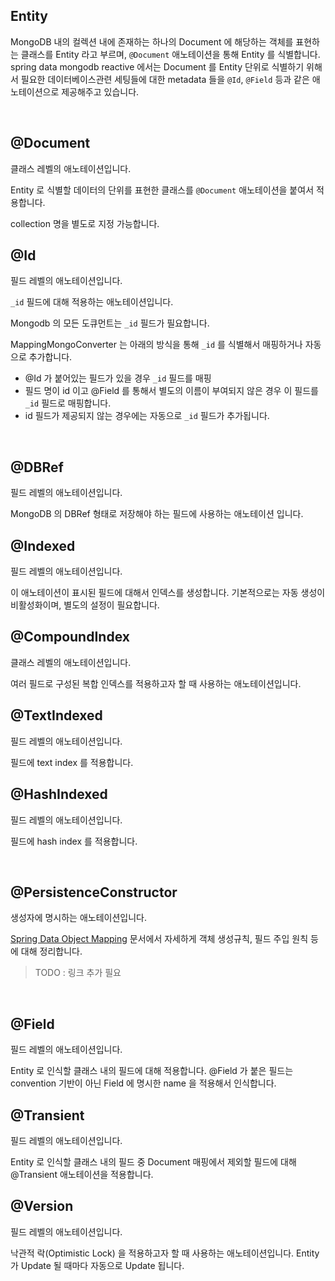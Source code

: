 ## Entity

MongoDB 내의 컬렉션 내에 존재하는 하나의 Document 에 해당하는 객체를 표현하는 클래스를 Entity 라고 부르며, `@Document` 애노테이션을 통해 Entity 를 식별합니다. spring data mongodb reactive 에서는 Document 를 Entity 단위로 식별하기 위해서 필요한 데이터베이스관련 세팅들에 대한 metadata 들을 `@Id`, `@Field` 등과 같은 애노테이션으로 제공해주고 있습니다.<br/>

<br/>





## @Document

클래스 레벨의 애노테이션입니다.<br/>

Entity 로 식별할 데이터의 단위를 표현한 클래스를  `@Document` 애노테이션을 붙여서 적용합니다.<br/>

collection 명을 별도로 지정 가능합니다.<br/>

## @Id

필드 레벨의 애노테이션입니다.<br/>

`_id` 필드에 대해 적용하는 애노테이션입니다.<br/>

Mongodb 의 모든 도큐먼트는 `_id` 필드가 필요합니다.<br/>

MappingMongoConverter 는 아래의 방식을 통해 `_id` 를 식별해서 매핑하거나 자동으로 추가합니다.

- @Id 가 붙어있는 필드가 있을 경우 `_id` 필드를 매핑
- 필드 명이 id 이고 @Field 를 통해서 별도의 이름이 부여되지 않은 경우 이 필드를 `_id` 필드로 매핑합니다.
- id 필드가 제공되지 않는 경우에는 자동으로 `_id` 필드가 추가됩니다.

<br/>



## @DBRef

필드 레벨의 애노테이션입니다.<br/>

MongoDB 의 DBRef 형태로 저장해야 하는 필드에 사용하는 애노테이션 입니다.

## @Indexed

필드 레벨의 애노테이션입니다.<br/>

이 애노테이션이 표시된 필드에 대해서 인덱스를 생성합니다. 기본적으로는 자동 생성이 비활성화이며, 별도의 설정이 필요합니다.

## @CompoundIndex

클래스 레벨의 애노테이션입니다.<br/>

여러 필드로 구성된 복합 인덱스를 적용하고자 할 때 사용하는 애노테이션입니다.<br/>

## @TextIndexed

필드 레벨의 애노테이션입니다.<br/>

필드에 text index 를 적용합니다.<br/>

## @HashIndexed

필드 레벨의 애노테이션입니다.<br/>

필드에 hash index 를 적용합니다.<br/>

<br/>



## @PersistenceConstructor

생성자에 명시하는 애노테이션입니다.<br/>

[Spring Data Object Mapping]() 문서에서 자세하게 객체 생성규칙, 필드 주입 원칙 등에 대해 정리합니다.<br/>

> TODO : 링크 추가 필요

<br/>



## @Field

필드 레벨의 애노테이션입니다.<br/>

Entity 로 인식할 클래스 내의 필드에 대해 적용합니다. @Field 가 붙은 필드는 convention 기반이 아닌 Field 에 명시한 name 을 적용해서 인식합니다.<br/>

## @Transient

필드 레벨의 애노테이션입니다.<br/>

Entity 로 인식할 클래스 내의 필드 중 Document 매핑에서 제외할 필드에 대해 @Transient 애노테이션을 적용합니다.<br/>

## @Version

필드 레벨의 애노테이션입니다.<br/>

낙관적 락(Optimistic Lock) 을 적용하고자 할 때 사용하는 애노테이션입니다. Entity 가 Update 될 때마다 자동으로 Update 됩니다.<br/>

